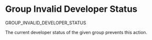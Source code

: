 # Group Invalid Developer Status

<Summary>GROUP_INVALID_DEVELOPER_STATUS</Summary>

The current developer status of the given group prevents this action.
